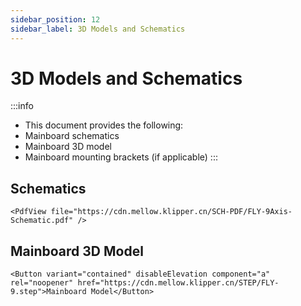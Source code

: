 ```yaml
---
sidebar_position: 12
sidebar_label: 3D Models and Schematics
---
```


# 3D Models and Schematics

:::info
* This document provides the following:
* Mainboard schematics
* Mainboard 3D model
* Mainboard mounting brackets (if applicable)
:::

## Schematics

    <PdfView file="https://cdn.mellow.klipper.cn/SCH-PDF/FLY-9Axis-Schematic.pdf" />


## Mainboard 3D Model

    <Button variant="contained" disableElevation component="a" rel="noopener" href="https://cdn.mellow.klipper.cn/STEP/FLY-9.step">Mainboard Model</Button>
